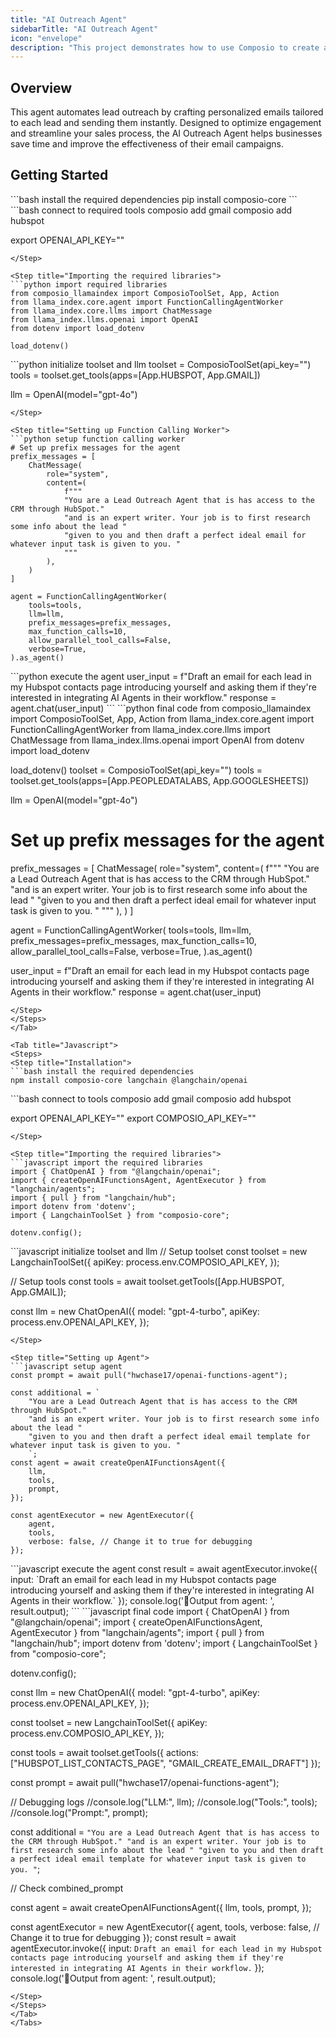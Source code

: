 ```yaml
---
title: "AI Outreach Agent"
sidebarTitle: "AI Outreach Agent"
icon: "envelope"
description: "This project demonstrates how to use Composio to create an outreach agent."
---
```


## Overview

This agent automates lead outreach by crafting personalized emails tailored to each lead and sending them instantly. Designed to optimize engagement and streamline your sales process, the AI Outreach Agent helps businesses save time and improve the effectiveness of their email campaigns.
## Getting Started

<Tabs>
<Tab title="Python">
<Steps>
<Step title="Installation">
```bash install the required dependencies
pip install composio-core
```
</Step>

<Step title="Connecting to tools and models">
```bash connect to required tools
composio add gmail
composio add hubspot

export OPENAI_API_KEY="<your-openai-api-key>"
```
</Step>

<Step title="Importing the required libraries">
```python import required libraries
from composio_llamaindex import ComposioToolSet, App, Action
from llama_index.core.agent import FunctionCallingAgentWorker
from llama_index.core.llms import ChatMessage
from llama_index.llms.openai import OpenAI
from dotenv import load_dotenv

load_dotenv()
```
</Step>

<Step title="Initializing the Tools and the LLM">
```python initialize toolset and llm
toolset = ComposioToolSet(api_key="")
tools = toolset.get_tools(apps=[App.HUBSPOT, App.GMAIL])

llm = OpenAI(model="gpt-4o")
```
</Step>

<Step title="Setting up Function Calling Worker">
```python setup function calling worker
# Set up prefix messages for the agent
prefix_messages = [
    ChatMessage(
        role="system",
        content=(
            f"""
            "You are a Lead Outreach Agent that is has access to the CRM through HubSpot."
            "and is an expert writer. Your job is to first research some info about the lead "
            "given to you and then draft a perfect ideal email for whatever input task is given to you. "
            """
        ),
    )
]

agent = FunctionCallingAgentWorker(
    tools=tools,
    llm=llm,
    prefix_messages=prefix_messages,
    max_function_calls=10,
    allow_parallel_tool_calls=False,
    verbose=True,
).as_agent()
```
</Step>

<Step title="Executing the Agent">
```python execute the agent
user_input = f"Draft an email for each lead in my Hubspot contacts page introducing yourself and asking them if they're interested in integrating AI Agents in their workflow."
response = agent.chat(user_input)
```
</Step>

<Step title='Final Code'>
```python final code
from composio_llamaindex import ComposioToolSet, App, Action
from llama_index.core.agent import FunctionCallingAgentWorker
from llama_index.core.llms import ChatMessage
from llama_index.llms.openai import OpenAI
from dotenv import load_dotenv

load_dotenv()
toolset = ComposioToolSet(api_key="")
tools = toolset.get_tools(apps=[App.PEOPLEDATALABS, App.GOOGLESHEETS])

llm = OpenAI(model="gpt-4o")

# Set up prefix messages for the agent
prefix_messages = [
    ChatMessage(
        role="system",
        content=(
            f"""
            "You are a Lead Outreach Agent that is has access to the CRM through HubSpot."
            "and is an expert writer. Your job is to first research some info about the lead "
            "given to you and then draft a perfect ideal email for whatever input task is given to you. "
            """
        ),
    )
]

agent = FunctionCallingAgentWorker(
    tools=tools,
    llm=llm,
    prefix_messages=prefix_messages,
    max_function_calls=10,
    allow_parallel_tool_calls=False,
    verbose=True,
).as_agent()

user_input = f"Draft an email for each lead in my Hubspot contacts page introducing yourself and asking them if they're interested in integrating AI Agents in their workflow."
response = agent.chat(user_input)
```
</Step>
</Steps>
</Tab>

<Tab title="Javascript">
<Steps>
<Step title="Installation">
```bash install the required dependencies
npm install composio-core langchain @langchain/openai
```
</Step>

<Step title="Connecting to tools and models">
```bash connect to tools
composio add gmail
composio add hubspot

export OPENAI_API_KEY="<your-openai-api-key>"
export COMPOSIO_API_KEY="<your-composio-api-key>"
```
</Step>

<Step title="Importing the required libraries">
```javascript import the required libraries
import { ChatOpenAI } from "@langchain/openai";
import { createOpenAIFunctionsAgent, AgentExecutor } from "langchain/agents";
import { pull } from "langchain/hub";
import dotenv from 'dotenv';
import { LangchainToolSet } from "composio-core";

dotenv.config();
```
</Step>

<Step title="Initializing the Tools and the LLM">
```javascript initialize toolset and llm
// Setup toolset
const toolset = new LangchainToolSet({
  apiKey: process.env.COMPOSIO_API_KEY,
});

// Setup tools
const tools = await toolset.getTools([App.HUBSPOT, App.GMAIL]);

const llm = new ChatOpenAI({
    model: "gpt-4-turbo",
    apiKey: process.env.OPENAI_API_KEY,
});
```
</Step>

<Step title="Setting up Agent">
```javascript setup agent
const prompt = await pull("hwchase17/openai-functions-agent");

const additional = `
    "You are a Lead Outreach Agent that is has access to the CRM through HubSpot."
    "and is an expert writer. Your job is to first research some info about the lead "
    "given to you and then draft a perfect ideal email template for whatever input task is given to you. "
    `;
const agent = await createOpenAIFunctionsAgent({
    llm,
    tools,
    prompt,
});

const agentExecutor = new AgentExecutor({
    agent,
    tools,
    verbose: false, // Change it to true for debugging
});

```
</Step>

<Step title="Executing the Agent">
```javascript execute the agent
const result = await agentExecutor.invoke({
    input: `Draft an email for each lead in my Hubspot contacts page introducing yourself and asking them if they're interested in integrating AI Agents in their workflow.`
});
console.log('🎉Output from agent: ', result.output);
```
</Step>
<Step title='Final Code'>
```javascript final code
import { ChatOpenAI } from "@langchain/openai";
import { createOpenAIFunctionsAgent, AgentExecutor } from "langchain/agents";
import { pull } from "langchain/hub";
import dotenv from 'dotenv';
import { LangchainToolSet } from "composio-core";

dotenv.config();

const llm = new ChatOpenAI({
    model: "gpt-4-turbo",
    apiKey: process.env.OPENAI_API_KEY,
});

const toolset = new LangchainToolSet({
    apiKey: process.env.COMPOSIO_API_KEY,
});

const tools = await toolset.getTools({
    actions: ["HUBSPOT_LIST_CONTACTS_PAGE", "GMAIL_CREATE_EMAIL_DRAFT"]
});

const prompt = await pull("hwchase17/openai-functions-agent");

// Debugging logs
//console.log("LLM:", llm);
//console.log("Tools:", tools);
//console.log("Prompt:", prompt);

const additional = `
    "You are a Lead Outreach Agent that is has access to the CRM through HubSpot."
    "and is an expert writer. Your job is to first research some info about the lead "
    "given to you and then draft a perfect ideal email template for whatever input task is given to you. "
    `;

// Check combined_prompt

const agent = await createOpenAIFunctionsAgent({
    llm,
    tools,
    prompt,
});

const agentExecutor = new AgentExecutor({
    agent,
    tools,
    verbose: false, // Change it to true for debugging
});
const result = await agentExecutor.invoke({
    input: `Draft an email for each lead in my Hubspot contacts page introducing yourself and asking them if they're interested in integrating AI Agents in their workflow.`
});
console.log('🎉Output from agent: ', result.output);


```
</Step>
</Steps>
</Tab>
</Tabs>
